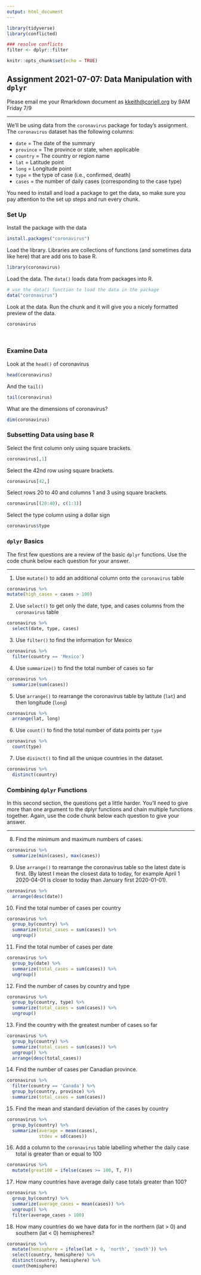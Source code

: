 ```yaml
---
output: html_document
---
```


```r
library(tidyverse)
library(conflicted)

### resolve conflicts
filter <- dplyr::filter

knitr::opts_chunk$set(echo = TRUE)
```

## Assignment 2021-07-07: Data Manipulation with `dplyr`

Please email me your Rmarkdown document as <kkeith@coriell.org> by 9AM Friday 7/9

---

We'll be using data from the `coronavirus` package for today's assignment. The `coronavirus` dataset has the following columns: 

- `date` = The date of the summary
- `province` = The province or state, when applicable
- `country` = The country or region name
- `lat` = Latitude point
- `long` = Longitude point
- `type` = the type of case (i.e., confirmed, death)
- `cases` = the number of daily cases (corresponding to the case type)

You need to install and load a package to get the data, so make sure you pay attention to the set up steps and run every chunk. 

### Set Up

Install the package with the data

```r
install.packages("coronavirus")
```

Load the library. Libraries are collections of functions (and sometimes data like here) that are add ons to base R.

```r
library(coronavirus)
```

Load the data. The `data()` loads data from packages into R.

```r
# use the data() function to load the data in the package
data("coronavirus")
```

Look at the data. Run the chunk and it will give you a nicely formatted preview of the data.

```r
coronavirus
```

<br>

### Examine Data

Look at the `head()` of coronavirus

```r
head(coronavirus)
```

And the `tail()`

```r
tail(coronavirus)
```

What are the dimensions of coronavirus?

```r
dim(coronavirus)
```

### Subsetting Data using base R

Select the first column only using square brackets.

```r
coronavirus[,1]
```

Select the 42nd row using square brackets.

```r
coronavirus[42,]
```

Select rows 20 to 40 and columns 1 and 3 using square brackets.

```r
coronavirus[(20:40), c(1:3)]
```

Select the type column using a dollar sign

```r
coronavirus$type
```

### `dplyr` Basics

The first few questions are a review of the basic `dplyr` functions. Use the code chunk below each question for your answer.

---

1. Use `mutate()` to add an additional column onto the `coronavirus` table

```r
coronavirus %>%
mutate(high_cases = cases > 100)
```

2. Use `select()` to get only the date, type, and cases columns from the `coronavirus` table

```r
coronavirus %>% 
  select(date, type, cases)
```

3. Use `filter()` to find the information for Mexico

```r
coronavirus %>% 
  filter(country == 'Mexico')
```

4. Use `summarize()` to find the total number of cases so far

```r
coronavirus %>%
  summarize(sum(cases))
```

5. Use `arrange()` to rearrange the coronavirus table by latitute (`lat`) and then longitude (`long`)

```r
coronavirus %>%
  arrange(lat, long)
```

6. Use `count()` to find the total number of data points per `type`

```r
coronavirus %>%
  count(type)
```

7. Use `disinct()` to find all the unique countries in the dataset.

```r
coronavirus %>%
  distinct(country)
```

### Combining `dplyr` Functions

In this second section, the questions get a little harder. You'll need to give more than one argument to the dplyr functions and chain multiple functions together. Again, use the code chunk below each question to give your answer.

---

8. Find the minimum and maximum numbers of cases.

```r
coronavirus %>%
  summarize(min(cases), max(cases))
```

9. Use `arrange()` to rearrange the coronavirus table so the latest date is first. (By latest I mean the closest data to today, for example April 1 2020-04-01 is closer to today than January first 2020-01-01).

```r
coronavirus %>%
  arrange(desc(date))
```

10. Find the total number of cases per country

```r
coronavirus %>%
  group_by(country) %>%
  summarize(total_cases = sum(cases)) %>%
  ungroup()
```

11. Find the total number of cases per date

```r
coronavirus %>%
  group_by(date) %>%
  summarize(total_cases = sum(cases)) %>%
  ungroup()
```

12. Find the number of cases by country and type

```r
coronavirus %>%
  group_by(country, type) %>%
  summarize(total_cases = sum(cases)) %>%
  ungroup()
```

13. Find the country with the greatest number of cases so far

```r
coronavirus %>%
  group_by(country) %>%
  summarize(total_cases = sum(cases)) %>%
  ungroup() %>%
  arrange(desc(total_cases))
```

14. Find the number of cases per Canadian province.

```r
coronavirus %>%
  filter(country == 'Canada') %>%
  group_by(country, province) %>%
  summarize(total_cases = sum(cases))
```

15. Find the mean and standard deviation of the cases by country

```r
coronavirus %>%
  group_by(country) %>%
  summarize(average = mean(cases),
            stdev = sd(cases))
```

16. Add a column to the `coronavirus` table labelling whether the daily case total is greater than or equal to 100

```r
coronavirus %>% 
  mutate(great100 = ifelse(cases >= 100, T, F))
```

17. How many countries have average daily case totals greater than 100?

```r
coronavirus %>%
  group_by(country) %>% 
  summarize(average_cases = mean(cases)) %>%
  ungroup() %>%
  filter(average_cases > 100)
```

18. How many countries do we have data for in the northern (lat > 0) and southern (lat < 0) hemispheres?

```r
coronavirus %>%
  mutate(hemisphere = ifelse(lat > 0, 'north', 'south')) %>%
  select(country, hemisphere) %>% 
  distinct(country, hemisphere) %>%
  count(hemisphere)
```



<br><br>


